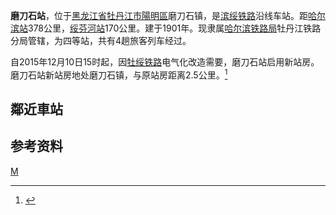 {{Infobox China railway station 
|车站名称 = 磨刀石站
|车站名称拼音 = Modaoshi
|电报码 = MOB
|拼音码 = MDS
|车站位置 = [[黑龙江省|黑龙江省]][[牡丹江市|牡丹江市]][[磨刀石镇|磨刀石镇]]
|线路 = [[滨绥铁路|滨绥铁路]]
|车站等级 = 四等站
}}

'''磨刀石站'''，位于[[黑龙江省|黑龙江省]][[牡丹江市|牡丹江市]][[陽明區|陽明區]]磨刀石镇，是[[滨绥铁路|滨绥铁路]]沿线车站。距[[哈尔滨站|哈尔滨站]]378公里，[[绥芬河站|绥芬河站]]170公里。建于1901年。现隶属[[哈尔滨铁路局|哈尔滨铁路局]]牡丹江铁路分局管辖，为四等站，共有4趟旅客列车经过。

自2015年12月10日15时起，因[[牡绥铁路|牡绥铁路]]电气化改造需要，磨刀石站启用新站房。磨刀石站新站房地处磨刀石镇，与原站房距离2.5公里。<ref>{{cite news|title=哈尔滨铁路局关于穆棱、磨刀石站站舍位置迁移的公告|url=http://www.12306.cn/mormhweb/zxdt_ggxx/201512/t20151209_4014.html|publisher=12306|date=2015-12-06|accessdate=2016-03-22|archive-date=2016-01-11|archive-url=https://web.archive.org/web/20160111204650/http://www.12306.cn/mormhweb/zxdt_ggxx/201512/t20151209_4014.html|dead-url=no}}</ref>

== 鄰近車站 ==
{{start rail box|[[中国铁路|中国铁路]]}}
{{s-inop|[[爱河站|爱河站]]|[[哈尔滨站|哈尔滨]]方向}}
{{s-line|[[滨绥铁路|滨绥铁路]]<br />← 16km 磨刀石站 52km→}}
{{s-inop|[[穆棱站|穆棱站]]|[[绥芬河站|绥芬河]]方向}}
{{end box}}



{{China-rail-stub}}
{{滨绥铁路}}

==参考资料==
{{reflist}}
[[Category:牡丹江市铁路车站|M]]